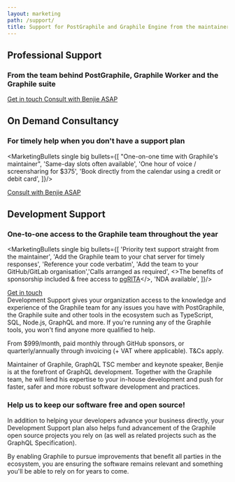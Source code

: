 ```yaml
---
layout: marketing
path: /support/
title: Support for PostGraphile and Graphile Engine from the maintainer
---
```



<MarketingLayout blue>

<!-- **************************************** -->

<Hero bg="white">

## Professional Support

### From the team behind PostGraphile, Graphile Worker and the Graphile suite

<div class='flex'>
<a class='mr3 button--solid-light' href='mailto:team@graphile.com?subject=Support%20enquiry'>Get in touch <span class='fas fa-fw fa-arrow-right' /></a>
<a class='mr3 button--solid' target="_blank" href='https://benjie.dev/'>Consult with Benjie ASAP <span class='fas fa-fw fa-external-link-alt' /></a>
</div>

</Hero>

<MarketingSection bg="white">

<div className="f4 b tl" style={{maxWidth: '54rem', margin: '0 auto'}}>


## On Demand Consultancy

### For timely help when you don't have a support plan

<MarketingBullets single big bullets={[
"One-on-one time with Graphile's maintainer",
'Same-day slots often available',
'One hour of voice / screensharing for $375',
'Book directly from the calendar using a credit or debit card',
]}/>

<div class='flex'>
<a class='mr3 button--solid' target="_blank" href='https://benjie.dev/'>Consult with Benjie ASAP <span class='fas fa-fw fa-external-link-alt' /></a>
</div>
</div>

</MarketingSection>

<MarketingDivide from="white" to="light" down />
<MarketingDivide from="light" to="nodes" via="medium" down />


<MarketingSection bg="nodes">

<div className="f4 b tl" style={{maxWidth: '54rem', margin: '0 auto'}}>

## Development Support

### One-to-one access to the Graphile team throughout the year

<MarketingBullets single big bullets={[
'Priority text support straight from the maintainer',
'Add the Graphile team to your chat server for timely responses',
'Reference your code verbatim',
'Add the team to your GitHub/GitLab organisation','Calls arranged as required',
<>The benefits of sponsorship included & free access to <a href="https://pgrita.com" target="_blank">pgRITA</a></>,
'NDA available',
]}/>

<div class='flex'>
    <a class='button--solid' href='mailto:team@graphile.com?subject=Support%20plan%20enquiry'>Get in touch <span class='fas fa-fw fa-arrow-right' /></a>
</div>
</div>

</MarketingSection>

<MarketingDivide from="nodes" to="dark" />

<MarketingSection bg="dark">

<div className="f4 tl" style={{maxWidth: '50rem', margin: '0 auto'}}>
Development Support gives your organization access to the knowledge and
experience of the Graphile team for any issues you have with
PostGraphile, the Graphile suite and other tools in the ecosystem 
such as TypeScript, SQL, Node.js, GraphQL and more. If you're
running any of the Graphile tools, you won't find anyone more qualified
to help.

From $999/month, paid monthly through GitHub sponsors, or
quarterly/annually through invoicing (+ VAT where applicable). T&Cs apply.
</div>

</MarketingSection>

<MarketingDivide from="dark" to="medium" via="light" down/>

<MarketingSection bg="medium">

<div className="f4 b tl" style={{maxWidth: '54rem', margin: '0 auto'}}>
<div class="mw9 ph3-ns flex flex-wrap justify-between">
<TeamBio
name="Benjie"
role="Maintainer of Graphile and GraphQL TSC member"
imageAlt="Benjie at Reactive Conf 2019"
imageSrc="/images/support/makeitfast.jpg"
>
Maintainer of Graphile, GraphQL TSC member and keynote speaker, Benjie 
is at the forefront of GraphQL development. Together with the Graphile 
team, he will lend his expertise to your in-house development and push 
for faster, safer and more robust software development and practices.  
</TeamBio>
</div>
</div>

</MarketingSection>

<MarketingDivide from="medium" to="dark" via="light"/>

<MarketingSection bg="dark">

<div className="f4 tl pb5" style={{maxWidth: '50rem', margin: '0 auto'}}>

### Help us to keep our software free and open source!

In addition to helping your developers advance your business directly, your Development Support plan also helps
fund advancement of the Graphile open source projects you rely on (as well as related projects such as the
GraphQL Specification).

By enabling Graphile to pursue improvements that benefit all parties in the ecosystem, you are ensuring
the software remains relevant and something you'll be able to rely on for years to come.

</div>
</MarketingSection>

</MarketingLayout>
